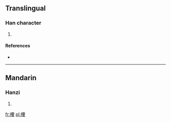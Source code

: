 ==Translingual==

===Han character===
{{Han char|rn=75|rad=木|as=09|sn=13|four=|canj=木一田女 (DMWV)}}

# {{defn|Han|sort=木09}}

====References====
* {{Han ref|kx=0538.250|dkj=15107|dj=0926.070|hdz=21245.060|uh=6946|ud=26950}}

----

==Mandarin==

===Hanzi===
{{cmn-hanzi|pin=[[yāo]] ([[yao1]])|wg=yao<sup>1</sup>}}

# {{defn|Mandarin|sort=木09}}

[[fr:楆]]
[[pl:楆]]